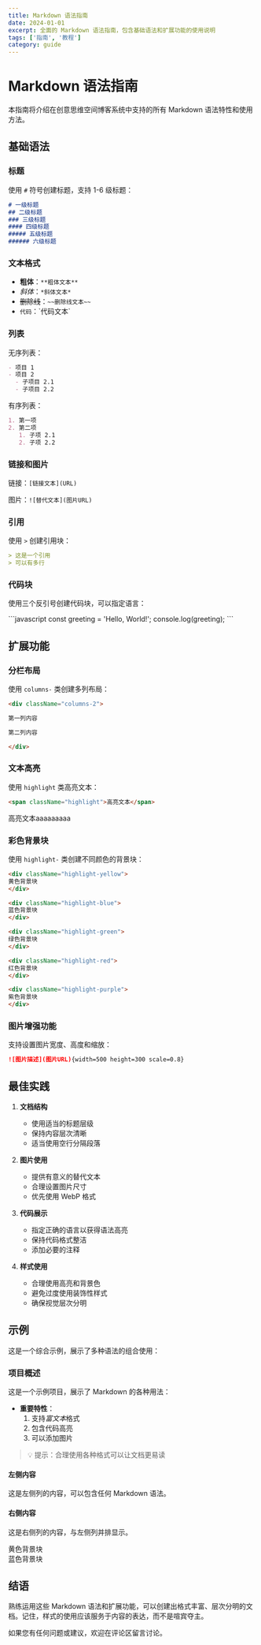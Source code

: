 ```yaml
---
title: Markdown 语法指南
date: 2024-01-01
excerpt: 全面的 Markdown 语法指南，包含基础语法和扩展功能的使用说明
tags: ['指南', '教程']
category: guide
---
```


# Markdown 语法指南

本指南将介绍在创意思维空间博客系统中支持的所有 Markdown 语法特性和使用方法。

## 基础语法

### 标题

使用 `#` 符号创建标题，支持 1-6 级标题：

```markdown
# 一级标题
## 二级标题
### 三级标题
#### 四级标题
##### 五级标题
###### 六级标题
```

### 文本格式

- **粗体**：`**粗体文本**`
- *斜体*：`*斜体文本*`
- ~~删除线~~：`~~删除线文本~~`
- `代码`：\`代码文本\`

### 列表

无序列表：

```markdown
- 项目 1
- 项目 2
  - 子项目 2.1
  - 子项目 2.2
```

有序列表：

```markdown
1. 第一项
2. 第二项
   1. 子项 2.1
   2. 子项 2.2
```

### 链接和图片

链接：`[链接文本](URL)`

图片：`![替代文本](图片URL)`

### 引用

使用 `>` 创建引用块：

```markdown
> 这是一个引用
> 可以有多行
```

### 代码块

使用三个反引号创建代码块，可以指定语言：

\`\`\`javascript
const greeting = 'Hello, World!';
console.log(greeting);
\`\`\`

## 扩展功能

### 分栏布局

使用 `columns-` 类创建多列布局：

```markdown
<div className="columns-2">

第一列内容

第二列内容

</div>
```

### 文本高亮

使用 `highlight` 类高亮文本：

```markdown
<span className="highlight">高亮文本</span>
```

<span className="highlight">高亮文本aaaaaaaaa</span>

### 彩色背景块

使用 `highlight-` 类创建不同颜色的背景块：

```markdown
<div className="highlight-yellow">
黄色背景块
</div>

<div className="highlight-blue">
蓝色背景块
</div>

<div className="highlight-green">
绿色背景块
</div>

<div className="highlight-red">
红色背景块
</div>

<div className="highlight-purple">
紫色背景块
</div>
```

### 图片增强功能

支持设置图片宽度、高度和缩放：

```markdown
![图片描述](图片URL){width=500 height=300 scale=0.8}
```

## 最佳实践

1. **文档结构**
   - 使用适当的标题层级
   - 保持内容层次清晰
   - 适当使用空行分隔段落

2. **图片使用**
   - 提供有意义的替代文本
   - 合理设置图片尺寸
   - 优先使用 WebP 格式

3. **代码展示**
   - 指定正确的语言以获得语法高亮
   - 保持代码格式整洁
   - 添加必要的注释

4. **样式使用**
   - 合理使用高亮和背景色
   - 避免过度使用装饰性样式
   - 确保视觉层次分明

## 示例

这是一个综合示例，展示了多种语法的组合使用：

<div className="highlight-blue">

### 项目概述

这是一个示例项目，展示了 Markdown 的各种用法：

- **重要特性**：
  1. 支持*富文本*格式
  2. 包含代码高亮
  3. 可以添加图片

> 💡 提示：合理使用各种格式可以让文档更易读

</div>

<div className="columns-2">

#### 左侧内容

这是左侧列的内容，可以包含任何 Markdown 语法。

#### 右侧内容

这是右侧列的内容，与左侧列并排显示。

</div>

<div className="highlight-yellow">
黄色背景块
</div>

<div className="highlight-blue">
蓝色背景块
</div>



## 结语

熟练运用这些 Markdown 语法和扩展功能，可以创建出格式丰富、层次分明的文档。记住，样式的使用应该服务于内容的表达，而不是喧宾夺主。

如果您有任何问题或建议，欢迎在评论区留言讨论。